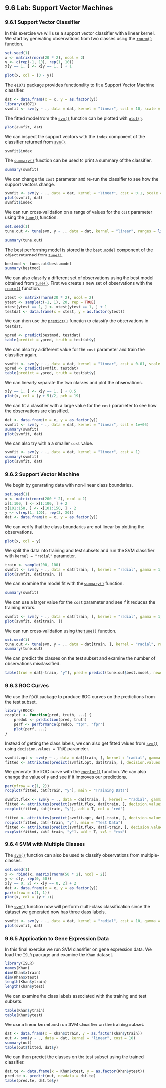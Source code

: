## 9.6 Lab: Support Vector Machines

### 9.6.1 Support Vector Classifier

In this exercise we will use a support vector classifier with a linear kernel. We start by generating observations from two classes using the [`rnorm()`](http://bit.ly/R_normal) function.

```r
set.seed(1)
x <- matrix(rnorm(20 * 2), ncol = 2)
y <- c(rep(-1, 10), rep(1, 10))
x[y == 1, ] <- x[y == 1, ] + 1
```

```r
plot(x, col = (3 - y))
```

The `e1071` package provides functionality to fit a Support Vector Machine classifier.

```r
dat <- data.frame(x = x, y = as.factor(y))
library(e1071)
svmfit <- svm(y ~ ., data = dat, kernel = "linear", cost = 10, scale = FALSE)
```

The fitted model from the [`svm()`](http://bit.ly/R_svm) function can be plotted with [`plot()`](http://bit.ly/R_plot).

```r
plot(svmfit, dat)
```

We can inspect the support vectors with the `index` component of the classifier returned from [`svm()`](http://bit.ly/R_svm).

```r
svmfit$index
```

The [`summary()`](http://bit.ly/R_summary) function can be used to print a summary of the classifier.

```r
summary(svmfit)
```

We can change the `cost` parameter and re-run the classifier to see how the support vectors change.

```r
svmfit <- svm(y ~ ., data = dat, kernel = "linear", cost = 0.1, scale = FALSE)
plot(svmfit, dat)
svmfit$index
```

We can run cross-validation on a range of values for the `cost` parameter using the [`tune()`](http://bit.ly/R_tune) function.

```r
set.seed(1)
tune.out <- tune(svm, y ~ ., data = dat, kernel = "linear", ranges = list(cost = c(0.001, 0.01, 0.1, 1, 5, 10, 100)))
```

```r
summary(tune.out)
```

The best performing model is stored in the `best.model` component of the object returned from [`tune()`](http://bit.ly/R_tune).

```r
bestmod <- tune.out$best.model
summary(bestmod)
```

We can also classify a different set of observations using the best model obtained from [`tune()`](http://bit.ly/R_tune). First we create a new set of observations with the  [`rnorm()`](http://bit.ly/R_normal) function.

```r
xtest <- matrix(rnorm(20 * 2), ncol = 2)
ytest <- sample(c(-1, 1), 20, rep = TRUE)
xtest[ytest == 1, ] <- xtest[ytest == 1, ] + 1
testdat <- data.frame(x = xtest, y = as.factor(ytest))
```

We can then use the [`predict()`](http://bit.ly/R_predict) function to classify the observations in `testdat`.

```r
ypred <- predict(bestmod, testdat)
table(predict = ypred, truth = testdat$y)
```

We can also try a different value for the `cost` parameter and train the classifier again.

```r
svmfit <- svm(y ~ ., data = dat, kernel = "linear", cost = 0.01, scale = FALSE)
ypred <- predict(svmfit, testdat)
table(predict = ypred, truth = testdat$y)
```

We can linearly separate the two classes and plot the observations.

```r
x[y == 1, ] <- x[y == 1, ] + 0.5
plot(x, col = (y + 5)/2, pch = 19)
```

We can fit a classifier with a large value for the `cost` parameter to see how the observations are classified.

```r
dat <- data.frame(x = x, y = as.factor(y))
svmfit <- svm(y ~ ., data = dat, kernel = "linear", cost = 1e+05)
summary(svmfit)
plot(svmfit, dat)
```

We can also try with a a smaller `cost` value.

```r
svmfit <- svm(y ~ ., data = dat, kernel = "linear", cost = 1)
summary(svmfit)
plot(svmfit, dat)
```

### 9.6.2 Support Vector Machine

We begin by generating data with non-linear class boundaries.

```r
set.seed(1)
x <- matrix(rnorm(200 * 2), ncol = 2)
x[1:100, ] <- x[1:100, ] + 2
x[101:150, ] <- x[101:150, ] - 2
y <- c(rep(1, 150), rep(2, 50))
dat <- data.frame(x = x, y = as.factor(y))
```

We can verify that the class boundaries are not linear by plotting the observations.

```r
plot(x, col = y)
```

We split the data into training and test subsets and run the SVM classifier with `kernel = "radial"` parameter.

```r
train <- sample(200, 100)
svmfit <- svm(y ~ ., data = dat[train, ], kernel = "radial", gamma = 1, cost = 1)
plot(svmfit, dat[train, ])
```

We can examine the model fit with the  [`summary()`](http://bit.ly/R_summary) function.

```r
summary(svmfit)
```

We can use a larger value for the `cost` parameter and see if it reduces the training errors.

```r
svmfit <- svm(y ~ ., data = dat[train, ], kernel = "radial", gamma = 1, cost = 1e+05)
plot(svmfit, dat[train, ])
```

We can run cross-validation using the  [`tune()`](http://bit.ly/R_tune) function.

```r
set.seed(1)
tune.out <- tune(svm, y ~ ., data = dat[train, ], kernel = "radial", ranges = list(cost = c(0.1, 1, 10, 100, 1000), gamma = c(0.5, 1, 2, 3, 4)))
summary(tune.out)
```

We can predict the classes on the test subset and examine the number of observations misclassified.

```r
table(true = dat[-train, "y"], pred = predict(tune.out$best.model, newdata = dat[-train, ]))
```

### 9.6.3 ROC Curves

We use the `ROCR` package to produce ROC curves on the predictions from the test subset.

```r
library(ROCR)
rocplot <- function(pred, truth, ...) {
    predob <- prediction(pred, truth)
    perf <- performance(predob, "tpr", "fpr")
    plot(perf, ...)
}
```

Instead of getting the class labels, we can also get fitted values from [`svm()`](http://bit.ly/R_svm) using `decision.values = TRUE` parameter.

```r
svmfit.opt <- svm(y ~ ., data = dat[train, ], kernel = "radial", gamma = 2, cost = 1, decision.values = TRUE)
fitted <- attributes(predict(svmfit.opt, dat[train, ], decision.values = TRUE))$decision.values
```

We generate the ROC curve with the [`rocplot()`](http://bit.ly/R_roc_plot) function. We can also change the value of $\gamma$ and see if it improves our predictions.

```r
par(mfrow = c(1, 2))
rocplot(fitted, dat[train, "y"], main = "Training Data")

svmfit.flex <- svm(y ~ ., data = dat[train, ], kernel = "radial", gamma = 50, cost = 1, decision.values = TRUE)
fitted <- attributes(predict(svmfit.flex, dat[train, ], decision.values = T))$decision.values
rocplot(fitted, dat[train, "y"], add = T, col = "red")
```

```r
fitted <- attributes(predict(svmfit.opt, dat[-train, ], decision.values = T))$decision.values
rocplot(fitted, dat[-train, "y"], main = "Test Data")
fitted <- attributes(predict(svmfit.flex, dat[-train, ], decision.values = T))$decision.values
rocplot(fitted, dat[-train, "y"], add = T, col = "red")
```

### 9.6.4 SVM with Multiple Classes

The [`svm()`](http://bit.ly/R_svm) function can also be used to classify observations from multiple-classes. 

```r
set.seed(1)
x <- rbind(x, matrix(rnorm(50 * 2), ncol = 2))
y <- c(y, rep(0, 50))
x[y == 0, 2] <- x[y == 0, 2] + 2
dat <- data.frame(x = x, y = as.factor(y))
par(mfrow = c(1, 1))
plot(x, col = (y + 1))
```

The [`svm()`](http://bit.ly/R_svm) function now will perform multi-class classification since the dataset we generated now has three class labels.

```r
svmfit <- svm(y ~ ., data = dat, kernel = "radial", cost = 10, gamma = 1)
plot(svmfit, dat)
```

### 9.6.5 Application to Gene Expression Data

In this final exercise we run SVM classifier on gene expression data. We load the `ISLR` package and examine the `Khan` dataset.

```r
library(ISLR)
names(Khan)
dim(Khan$xtrain)
dim(Khan$xtest)
length(Khan$ytrain)
length(Khan$ytest)
```

We can examine the class labels associated with the training and test subsets.

```r
table(Khan$ytrain)
table(Khan$ytest)
```

We use a linear kernel and run SVM classifier on the training subset.

```r
dat <- data.frame(x = Khan$xtrain, y = as.factor(Khan$ytrain))
out <- svm(y ~ ., data = dat, kernel = "linear", cost = 10)
summary(out)
table(out$fitted, dat$y)
```

We can then predict the classes on the test subset using the trained classifier.

```r
dat.te <- data.frame(x = Khan$xtest, y = as.factor(Khan$ytest))
pred.te <- predict(out, newdata = dat.te)
table(pred.te, dat.te$y)
```

